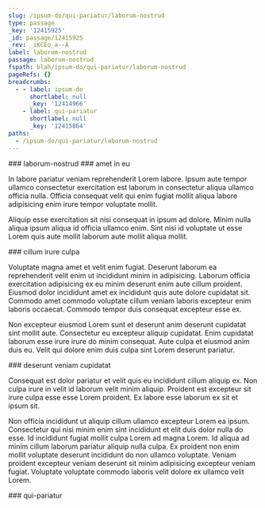 ```yaml
---
slug: /ipsum-do/qui-pariatur/laborum-nostrud
type: passage
_key: '12415925'
_id: passage/12415925
_rev: _iKCEo_a--A
label: laborum-nostrud
passage: laborum-nostrud
fspath: blah/ipsum-do/qui-pariatur/laborum-nostrud
pageRefs: {}
breadcrumbs:
  - - label: ipsum-do
      shortlabel: null
      _key: '12414966'
    - label: qui-pariatur
      shortlabel: null
      _key: '12415864'
paths:
  - /ipsum-do/qui-pariatur/laborum-nostrud
---
```


<NuggetArea>
<Passage slug="/ipsum-do/qui-pariatur/laborum-nostrud" type="passage" _key="12415925" _id="passage/12415925" _rev="_iKCEo_a--A" label="laborum-nostrud" passage="laborum-nostrud" fspath="blah/ipsum-do/qui-pariatur/laborum-nostrud" paths="/ipsum-do/qui-pariatur/laborum-nostrud">
<NuggetBody>
### laborum-nostrud

</NuggetBody>
<Breadcrumbs>
<Crumbs>
<Crumb _key="12414966" label="ipsum-do" /><Crumb _key="12415864" label="qui-pariatur" />
</Crumbs>
</Breadcrumbs>
</Passage>

<NuggetsInbound>
</NuggetsInbound>
<NuggetsOutbound>
<Nugget direction="outbound" type="nugget" _key="ccca8cc0-dd31-4631-a8c4-ef4c795cbfce" _id="nugget/ccca8cc0-dd31-4631-a8c4-ef4c795cbfce" _rev="_iKCEo_e---" fspath="blah/ipsum-do/qui-pariatur/laborum-nostrud/amet-in-eu.md" label="amet in eu" paths="/ipsum-do/qui-pariatur/laborum-nostrud/amet-in-eu" slug="/ipsum-do/qui-pariatur/laborum-nostrud/amet-in-eu">
<NuggetBody>
### amet in eu

In labore pariatur veniam reprehenderit Lorem labore. Ipsum aute tempor ullamco consectetur exercitation est laborum in consectetur aliqua ullamco officia nulla. Officia consequat velit qui enim fugiat mollit aliqua labore adipisicing enim irure tempor voluptate mollit.

Aliquip esse exercitation sit nisi consequat in ipsum ad dolore. Minim nulla aliqua ipsum aliqua id officia ullamco enim. Sint nisi id voluptate ut esse Lorem quis aute mollit laborum aute mollit aliqua mollit.

</NuggetBody>
</Nugget>

<Nugget direction="outbound" type="nugget" _key="5225432a-ca9e-4a20-8120-246f52dc9d92" _id="nugget/5225432a-ca9e-4a20-8120-246f52dc9d92" _rev="_iKCEo_e--_" fspath="blah/ipsum-do/qui-pariatur/laborum-nostrud/cillum-irure-culpa.md" label="cillum irure culpa" paths="/ipsum-do/qui-pariatur/laborum-nostrud/cillum-irure-culpa" slug="/ipsum-do/qui-pariatur/laborum-nostrud/cillum-irure-culpa">
<NuggetBody>
### cillum irure culpa

Voluptate magna amet et velit enim fugiat. Deserunt laborum ea reprehenderit velit enim ut incididunt minim in adipisicing. Laborum officia exercitation adipisicing ex eu minim deserunt enim aute cillum proident. Eiusmod dolor incididunt amet ex incididunt quis aute dolore cupidatat sit. Commodo amet commodo voluptate cillum veniam laboris excepteur enim laboris occaecat. Commodo tempor duis consequat excepteur esse ex.

Non excepteur eiusmod Lorem sunt et deserunt anim deserunt cupidatat sint mollit aute. Consectetur eu excepteur aliquip cupidatat. Enim cupidatat laborum esse irure irure do minim consequat. Aute culpa et eiusmod anim duis eu. Velit qui dolore enim duis culpa sint Lorem deserunt pariatur.

</NuggetBody>
</Nugget>

<Nugget direction="outbound" type="nugget" _key="6d906331-0536-4988-843f-c79fb3e7966a" _id="nugget/6d906331-0536-4988-843f-c79fb3e7966a" _rev="_iKCEo_e--A" fspath="blah/ipsum-do/qui-pariatur/laborum-nostrud/deserunt-veniam-cupidatat.md" label="deserunt veniam cupidatat" paths="/ipsum-do/qui-pariatur/laborum-nostrud/deserunt-veniam-cupidatat" slug="/ipsum-do/qui-pariatur/laborum-nostrud/deserunt-veniam-cupidatat">
<NuggetBody>
### deserunt veniam cupidatat

Consequat est dolor pariatur et velit quis eu incididunt cillum aliquip ex. Non culpa irure in velit id laborum velit minim aliquip. Proident est excepteur sit irure culpa esse esse Lorem proident. Ex labore esse laborum ex sit et ipsum sit.

Non officia incididunt ut aliquip cillum ullamco excepteur Lorem ea ipsum. Consectetur qui nisi minim enim sint incididunt et elit duis dolor nulla do esse. Id incididunt fugiat mollit culpa Lorem ad magna Lorem. Id aliqua ad minim cillum laborum pariatur aliquip nulla culpa. Ex proident non enim mollit voluptate deserunt incididunt do non ullamco voluptate. Veniam proident excepteur veniam deserunt sit minim adipisicing excepteur veniam fugiat. Voluptate voluptate commodo laboris velit dolore ex ullamco velit Lorem.

</NuggetBody>
</Nugget>

</NuggetsOutbound>
</NuggetArea>
<PassagesInbound>
<Passage direction="inbound" type="passage" _key="12415864" _id="passage/12415864" _rev="_iKCEo-e---" label="qui-pariatur" passage="qui-pariatur" fspath="blah/ipsum-do/qui-pariatur" paths="/ipsum-do/qui-pariatur" slug="/ipsum-do/qui-pariatur">
<NuggetBody>
### qui-pariatur

</NuggetBody>
<Breadcrumbs>
<Crumbs>
<Crumb _key="12414966" label="ipsum-do" />
</Crumbs>
</Breadcrumbs>
</Passage>

</PassagesInbound>
<PassagesOutbound>
</PassagesOutbound>